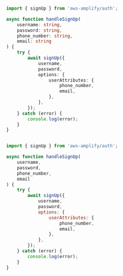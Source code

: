 <BlockSwitcher>
<Block name="TypeScript">

```ts

import { signUp } from 'aws-amplify/auth';

async function handleSignUp(
	username: string,
	password: string,
	phone_number: string,
	email: string
) {
	try {
		await signUp({
			username,
			password,
			options: {
				userAttributes: {
					phone_number,
					email,
				},
			},
		});
	} catch (error) {
		console.log(error);
	}
}

```
</Block>

<Block name="JavaScript">

```javascript

import { signUp } from 'aws-amplify/auth';

async function handleSignUp(
	username,
	password,
	phone_number,
	email
) {
	try {
		await signUp({
			username,
			password,
			options: {
				userAttributes: {
					phone_number,
					email,
				},
			},
		});
	} catch (error) {
		console.log(error);
	}
}

```
</Block>
</BlockSwitcher>